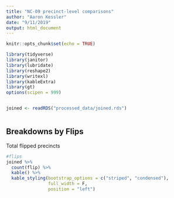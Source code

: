 ```yaml
---
title: "NC-09 precinct-level comparisons"
author: "Aaron Kessler"
date: "9/11/2019"
output: html_document
---
```


```r
knitr::opts_chunk$set(echo = TRUE)

library(tidyverse)
library(janitor)
library(lubridate)
library(reshape2)
library(writexl)
library(kableExtra)
library(gt)
options(scipen = 999)


joined <- readRDS("processed_data/joined.rds")



```


## Breakdowns by Flips


Total flipped precincts
```r

#flips
joined %>% 
  count(flip) %>% 
  kable() %>% 
  kable_styling(bootstrap_options = c("striped", "condensed"), 
                full_width = F,
                position = "left")


```

